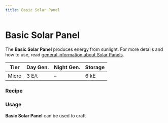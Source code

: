 ```yaml
---
title: Basic Solar Panel
---
```


<ItemImage file="basic_solar_panel" alt="Basic Solar Panel" size="200" />

# Basic Solar Panel

The **Basic Solar Panel** produces energy from sunlight. For more details and how to use, read [general information about Solar Panels](/docs/blocks/generators/solar_panels).

| Tier  | Day Gen. | Night Gen. | Storage |
|-------|----------|-------------|---------|
| Micro | 3 E/t    | –           | 6 kE    |

### Recipe

<CraftingTable recipe="input techreborn:coal_dust minecraft:glass_pane techreborn:coal_dust input minecraft:glass_pane techreborn:coal_dust minecraft:glass_pane input techreborn:electronic_circuit techreborn:solid_fuel_generator techreborn:electronic_circuit output techreborn:basic_solar_panel"/>

### Usage

**Basic Solar Panel** can be used to craft <McItem slug="techreborn:advanced_solar_panel" inline={true}/>
